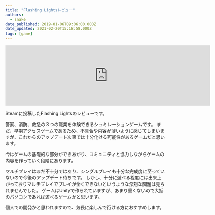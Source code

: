 ```yaml
---
title: "Flashing Lightsレビュー"
authors:
  - snake
date_published: 2019-01-06T09:06:00.000Z
date_updated: 2021-02-20T15:18:58.000Z
tags: [game]
---
```


<iframe src="https://store.steampowered.com/widget/605740/" frameborder="0" width="646" height="190"></iframe>

Steamに投稿したFlashing Lightsのレビューです。

警察、消防、救急の３つの職業を体験できるシュミレーションゲームです。
まだ、早期アクセスゲームであるため、不具合や内容が薄いように感じてしまいますが、これからのアップデート次第では十分化ける可能性があるゲームだと思います。

今はゲームの基礎的な部分ができあがり、コミュニティと協力しながらゲームの内容を作っていく段階にあります。

マルチプレイはまだ不十分ではあり、シングルプレイも十分な完成度に至っていないので今後のアップデート待ちです。
しかし、十分に遊べる程度には出来上がっておりマルチプレイでプレイが全くできないというような深刻な問題は見られませんでした。
ゲームはUnityで作られていますが、あまり重くないので大抵のパソコンであれば遊べるゲームかと思います。

個人での開発かと思われますので、気長に楽しんで行ける方におすすめします。
